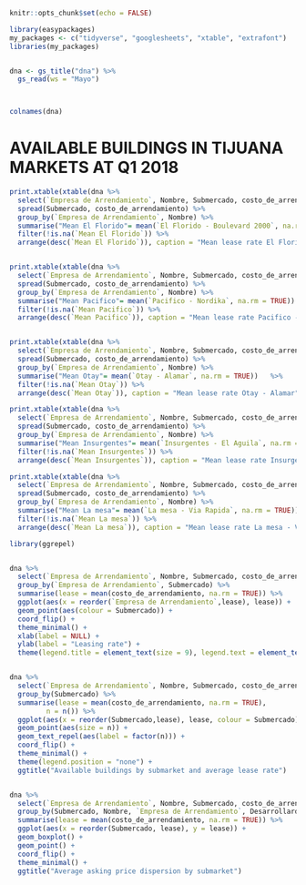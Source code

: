 ```r

knitr::opts_chunk$set(echo = FALSE)

library(easypackages)
my_packages <- c("tidyverse", "googlesheets", "xtable", "extrafont")
libraries(my_packages)


dna <- gs_title("dna") %>%
  gs_read(ws = "Mayo")



colnames(dna)


```


# AVAILABLE BUILDINGS IN TIJUANA MARKETS AT Q1 2018


```r

print.xtable(xtable(dna %>%
  select(`Empresa de Arrendamiento`, Nombre, Submercado, costo_de_arrendamiento) %>%
  spread(Submercado, costo_de_arrendamiento) %>%
  group_by(`Empresa de Arrendamiento`, Nombre) %>%
  summarise("Mean El Florido"= mean(`El Florido - Boulevard 2000`, na.rm = TRUE))   %>%
  filter(!is.na(`Mean El Florido`)) %>%
  arrange(desc(`Mean El Florido`)), caption = "Mean lease rate El Florido - Boulevard 2000"), comment = FALSE, caption.placement = "top", include.rownames = FALSE)



```




```r

print.xtable(xtable(dna %>%
  select(`Empresa de Arrendamiento`, Nombre, Submercado, costo_de_arrendamiento) %>%
  spread(Submercado, costo_de_arrendamiento) %>%
  group_by(`Empresa de Arrendamiento`, Nombre) %>%
  summarise("Mean Pacifico"= mean(`Pacifico - Nordika`, na.rm = TRUE))   %>%
  filter(!is.na(`Mean Pacifico`)) %>%
  arrange(desc(`Mean Pacifico`)), caption = "Mean lease rate Pacifico - Nordika"), comment = FALSE, caption.placement = "top", include.rownames = FALSE)



```



```r

print.xtable(xtable(dna %>%
  select(`Empresa de Arrendamiento`, Nombre, Submercado, costo_de_arrendamiento) %>%
  spread(Submercado, costo_de_arrendamiento) %>%
  group_by(`Empresa de Arrendamiento`, Nombre) %>%
  summarise("Mean Otay"= mean(`Otay - Alamar`, na.rm = TRUE))   %>%
  filter(!is.na(`Mean Otay`)) %>%
  arrange(desc(`Mean Otay`)), caption = "Mean lease rate Otay - Alamar"), comment = FALSE, caption.placement = "top", include.rownames = FALSE)
```




```r

print.xtable(xtable(dna %>%
  select(`Empresa de Arrendamiento`, Nombre, Submercado, costo_de_arrendamiento) %>%
  spread(Submercado, costo_de_arrendamiento) %>%
  group_by(`Empresa de Arrendamiento`, Nombre) %>%
  summarise("Mean Insurgentes"= mean(`Insurgentes - El Aguila`, na.rm = TRUE))   %>%
  filter(!is.na(`Mean Insurgentes`)) %>%
  arrange(desc(`Mean Insurgentes`)), caption = "Mean lease rate Insurgentes - El Aguila"), comment = FALSE, caption.placement = "top", include.rownames = FALSE)

```




```r

print.xtable(xtable(dna %>%
  select(`Empresa de Arrendamiento`, Nombre, Submercado, costo_de_arrendamiento) %>%
  spread(Submercado, costo_de_arrendamiento) %>%
  group_by(`Empresa de Arrendamiento`, Nombre) %>%
  summarise("Mean La mesa"= mean(`La mesa - Via Rapida`, na.rm = TRUE))   %>%
  filter(!is.na(`Mean La mesa`)) %>%
  arrange(desc(`Mean La mesa`)), caption = "Mean lease rate La mesa - Via Rapida"), comment = FALSE, caption.placement = "top", include.rownames = FALSE)

```



```r

library(ggrepel)


dna %>%
  select(`Empresa de Arrendamiento`, Nombre, Submercado, costo_de_arrendamiento) %>%
  group_by(`Empresa de Arrendamiento`, Submercado) %>% 
  summarise(lease = mean(costo_de_arrendamiento, na.rm = TRUE)) %>%
  ggplot(aes(x = reorder(`Empresa de Arrendamiento`,lease), lease)) + 
  geom_point(aes(colour = Submercado)) + 
  coord_flip() + 
  theme_minimal() +
  xlab(label = NULL) +
  ylab(label = "Leasing rate") +
  theme(legend.title = element_text(size = 9), legend.text = element_text(size = 6), legend.position = "bottom")



```

```r

dna %>%
  select(`Empresa de Arrendamiento`, Nombre, Submercado, costo_de_arrendamiento) %>%
  group_by(Submercado) %>% 
  summarise(lease = mean(costo_de_arrendamiento, na.rm = TRUE),
         n = n()) %>%
  ggplot(aes(x = reorder(Submercado,lease), lease, colour = Submercado)) + 
  geom_point(aes(size = n)) + 
  geom_text_repel(aes(label = factor(n))) +
  coord_flip() +
  theme_minimal() +
  theme(legend.position = "none") + 
  ggtitle("Available buildings by submarket and average lease rate")



```





```r
dna %>%
  select(`Empresa de Arrendamiento`, Nombre, Submercado, costo_de_arrendamiento, Desarrollardor) %>%
  group_by(Submercado, Nombre, `Empresa de Arrendamiento`, Desarrollardor) %>% 
  summarise(lease = mean(costo_de_arrendamiento, na.rm = TRUE)) %>%
  ggplot(aes(x = reorder(Submercado, lease), y = lease)) + 
  geom_boxplot() +
  geom_point() + 
  coord_flip() + 
  theme_minimal() + 
  ggtitle("Average asking price dispersion by submarket")


```






